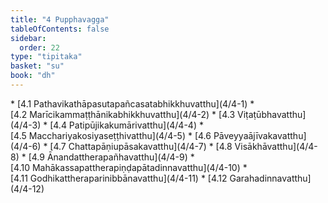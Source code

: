 ```yaml
---
title: "4 Pupphavagga"
tableOfContents: false
sidebar:
  order: 22
type: "tipitaka"
basket: "su"
book: "dh"
---
```



<DynamicBreadcrumb />



<TableOfContents book="dh" section="4">
* [4.1 Pathavikathāpasutapañcasatabhikkhuvatthu](4/4-1)
* [4.2 Marīcikammaṭṭhānikabhikkhuvatthu](4/4-2)
* [4.3 Viṭaṭūbhavatthu](4/4-3)
* [4.4 Patipūjikakumārivatthu](4/4-4)
* [4.5 Macchariyakosiyaseṭṭhivatthu](4/4-5)
* [4.6 Pāveyyaājīvakavatthu](4/4-6)
* [4.7 Chattapāṇiupāsakavatthu](4/4-7)
* [4.8 Visākhāvatthu](4/4-8)
* [4.9 Ānandattherapañhavatthu](4/4-9)
* [4.10 Mahākassapattherapiṇḍapātadinnavatthu](4/4-10)
* [4.11 Godhikattheraparinibbānavatthu](4/4-11)
* [4.12 Garahadinnavatthu](4/4-12)
</TableOfContents>
